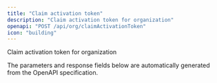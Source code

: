 ```yaml
---
title: "Claim activation token"
description: "Claim activation token for organization"
openapi: "POST /api/org/claimActivationToken"
icon: "building"
---
```


Claim activation token for organization

<Note>
The parameters and response fields below are automatically generated from the OpenAPI specification.
</Note>
